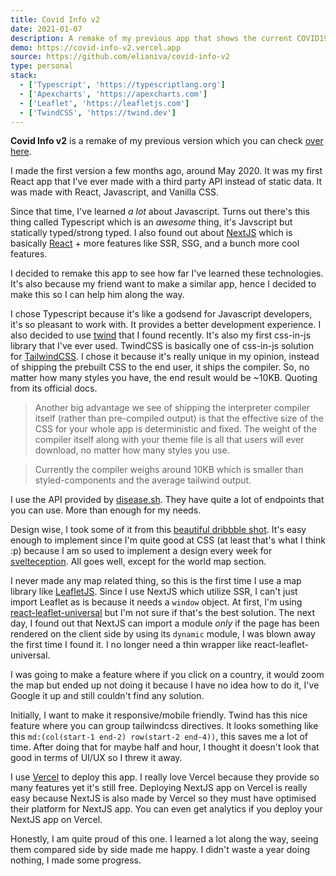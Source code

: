 ```yaml
---
title: Covid Info v2
date: 2021-01-07
description: A remake of my previous app that shows the current COVID19 data.
demo: https://covid-info-v2.vercel.app
source: https://github.com/elianiva/covid-info-v2
type: personal
stack:
  - ['Typescript', 'https://typescriptlang.org']
  - ['Apexcharts', 'https://apexcharts.com']
  - ['Leaflet', 'https://leafletjs.com']
  - ['TwindCSS', 'https://twind.dev']
---
```


**Covid Info v2** is a remake of my previous version which you can check [over here](https://elianiva.my.id/projects/covid-info).

I made the first version a few months ago, around May 2020. It was my first React app that I've ever made with a third party API instead of static data. It was made with React, Javascript, and Vanilla CSS.

Since that time, I've learned _a lot_ about Javascript. Turns out there's this thing called Typescript which is an _awesome_ thing, it's Javscript but statically typed/strong typed. I also found out about [NextJS](https://nextjs.org) which is basically [React](https://reactjs.org) + more features like SSR, SSG, and a bunch more cool features.

I decided to remake this app to see how far I've learned these technologies. It's also because my friend want to make a similar app, hence I decided to make this so I can help him along the way.

I chose Typescript because it's like a godsend for Javascript developers, it's so pleasant to work with. It provides a better development experience. I also decided to use [twind](https://twind.dev) that I found recently. It's also my first css-in-js library that I've ever used. TwindCSS is basically one of css-in-js solution for [TailwindCSS](https://tailwindcss.com). I chose it because it's really unique in my opinion, instead of shipping the prebuilt CSS to the end user, it ships the compiler. So, no matter how many styles you have, the end result would be ~10KB. Quoting from its official docs.

> Another big advantage we see of shipping the interpreter compiler itself (rather than pre-compiled output) is that the effective size of the CSS for your whole app is deterministic and fixed. The weight of the compiler itself along with your theme file is all that users will ever download, no matter how many styles you use.

> Currently the compiler weighs around 10KB which is smaller than styled-components and the average tailwind output.

I use the API provided by [disease.sh](https://disease.sh/). They have quite a lot of endpoints that you can use. More than enough for my needs.

Design wise, I took some of it from this [beautiful dribbble shot](https://dribbble.com/shots/10803637-Corona-Virus-Covid-19-Dashboard). It's easy enough to implement since I'm quite good at CSS (at least that's what I think :p) because I am so used to implement a design every week for [svelteception](https://elianiva.my.id/projects/svelteception). All goes well, except for the world map section.

I never made any map related thing, so this is the first time I use a map library like [LeafletJS](https://leafletjs.com). Since I use NextJS which utilize SSR, I can't just import Leaflet as is because it needs a `window` object. At first, I'm using [react-leaflet-universal](https://github.com/masotime/react-leaflet-universal) but I'm not sure if that's the best solution.
The next day, I found out that NextJS can import a module _only_ if the page has been rendered on the client side by using its `dynamic` module, I was blown away the first time I found it. I no longer need a thin wrapper like react-leaflet-universal.

I was going to make a feature where if you click on a country, it would zoom the map but ended up not doing it because I have no idea how to do it, I've Google it up and still couldn't find any solution.

Initially, I want to make it responsive/mobile friendly. Twind has this nice feature where you can group tailwindcss directives. It looks something like this `md:(col(start-1 end-2) row(start-2 end-4))`, this saves me a lot of time. After doing that for maybe half and hour, I thought it doesn't look that good in terms of UI/UX so I threw it away.

I use [Vercel](https://vercel.com/) to deploy this app. I really love Vercel because they provide so many features yet it's still free. Deploying NextJS app on Vercel is really easy because NextJS is also made by Vercel so they must have optimised their platform for NextJS app. You can even get analytics if you deploy your NextJS app on Vercel.

Honestly, I am quite proud of this one. I learned a lot along the way, seeing them compared side by side made me happy. I didn't waste a year doing nothing, I made some progress.
